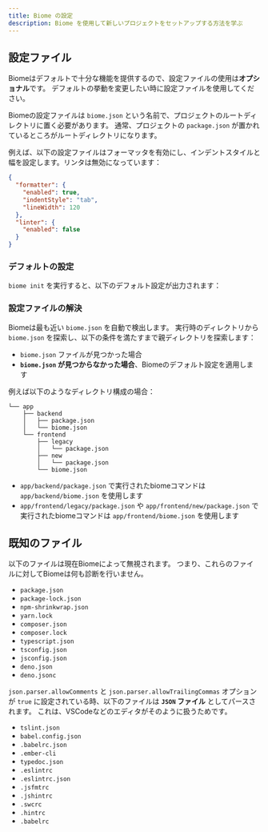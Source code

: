 ```yaml
---
title: Biome の設定
description: Biome を使用して新しいプロジェクトをセットアップする方法を学ぶ
---
```



## 設定ファイル

Biomeはデフォルトで十分な機能を提供するので、設定ファイルの使用は**オプショナル**です。
デフォルトの挙動を変更したい時に設定ファイルを使用してください。

Biomeの設定ファイルは `biome.json` という名前で、プロジェクトのルートディレクトリに置く必要があります。
通常、プロジェクトの `package.json` が置かれているところがルートディレクトリになります。

例えば、以下の設定ファイルはフォーマッタを有効にし、インデントスタイルと幅を設定します。リンタは無効になっています：

```json
{
  "formatter": {
    "enabled": true,
    "indentStyle": "tab",
    "lineWidth": 120
  },
  "linter": {
    "enabled": false
  }
}
```

### デフォルトの設定

`biome init` を実行すると、以下のデフォルト設定が出力されます：

<DefaultConfiguration />

### 設定ファイルの解決


Biomeは最も近い `biome.json` を自動で検出します。
実行時のディレクトリから `biome.json` を探索し、以下の条件を満たすまで親ディレクトリを探索します：
- `biome.json` ファイルが見つかった場合
- **`biome.json` が見つからなかった場合**、Biomeのデフォルト設定を適用します

例えば以下のようなディレクトリ構成の場合：

```
└── app
    ├── backend
    │   ├── package.json
    │   └── biome.json
    └── frontend
        ├── legacy
        │   └── package.json
        ├── new
        │   └── package.json
        └── biome.json

```

- `app/backend/package.json` で実行されたbiomeコマンドは `app/backend/biome.json` を使用します
- `app/frontend/legacy/package.json` や `app/frontend/new/package.json` で実行されたbiomeコマンドは `app/frontend/biome.json` を使用します


## 既知のファイル

以下のファイルは現在Biomeによって無視されます。
つまり、これらのファイルに対してBiomeは何も診断を行いません。

- `package.json`
- `package-lock.json`
- `npm-shrinkwrap.json`
- `yarn.lock`
- `composer.json`
- `composer.lock`
- `typescript.json`
- `tsconfig.json`
- `jsconfig.json`
- `deno.json`
- `deno.jsonc`



`json.parser.allowComments` と `json.parser.allowTrailingCommas` オプションが `true` に設定されている時、以下のファイルは **`JSON` ファイル** としてパースされます。
これは、VSCodeなどのエディタがそのように扱うためです。

- `tslint.json`
- `babel.config.json`
- `.babelrc.json`
- `.ember-cli`
- `typedoc.json`
- `.eslintrc`
- `.eslintrc.json`
- `.jsfmtrc`
- `.jshintrc`
- `.swcrc`
- `.hintrc`
- `.babelrc`
